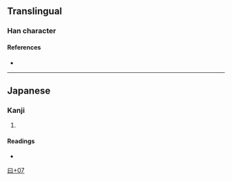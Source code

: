 {{character info}}
==Translingual==

===Han character===
{{Han char|rn=73|rad=曰|as=07|sn=11|four=|canj=ANIQ|ids=⿱曰舛}}

====References====
* {{Han ref|kx=0503.011|hdz=21508.161|uh=66FB|ud=26363}}

----

==Japanese==

===Kanji===
{{ja-kanji|grade=|rs=曰07}}

# {{rfdef|ja|sort=曰07}}

====Readings====
* {{ja-readings|on=しょう|kun=のぼる}}

[[Category:Japanese-only CJKV Characters|曰+07]]